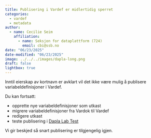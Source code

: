 ```yaml
---
title: Publisering i Vardef er midlertidig sperret
categories:
  - vardef
  - metadata
author:
  - name: Cecilie Seim
    affiliation: 
      - name: Seksjon for dataplattform (724)
        email: cbi@ssb.no
date: "06/23/2025"
date-modified: "06/23/2025"
image: ../../../images/dapla-long.png
draft: false
lightbox: true
---
```


Inntil eierskap av kortnavn er avklart vil det ikke være mulig å publisere variabeldefinisjoner i Vardef. 

Du kan fortsatt:

- opprette nye variabeldefinisjoner som utkast
- migrere variabeldefinisjoner fra Vardok til Vardef
- redigere utkast
- teste publisering i [Dapla Lab Test](https://lab.dapla-test.ssb.no/) 

Vi gir beskjed så snart publisering er tilgjengelig igjen.
